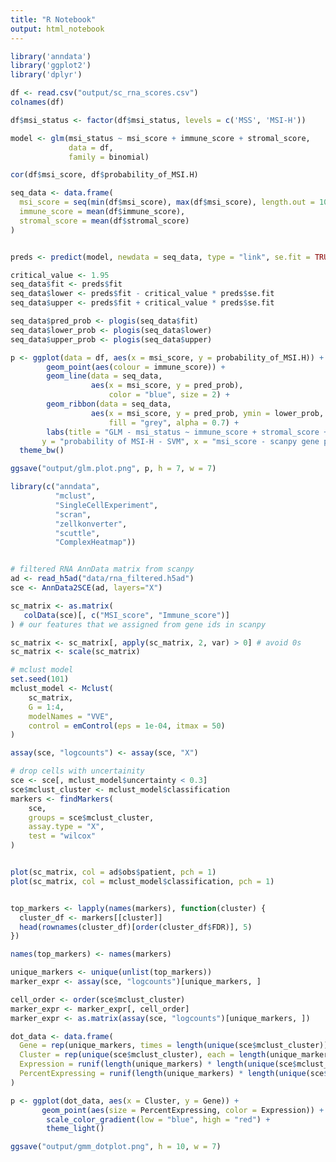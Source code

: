 ```yaml
---
title: "R Notebook"
output: html_notebook
---
```

```r
library('anndata')
library('ggplot2')
library('dplyr')

df <- read.csv("output/sc_rna_scores.csv")
colnames(df)

df$msi_status <- factor(df$msi_status, levels = c('MSS', 'MSI-H'))

model <- glm(msi_status ~ msi_score + immune_score + stromal_score,
             data = df,
             family = binomial)

cor(df$msi_score, df$probability_of_MSI.H)

seq_data <- data.frame(
  msi_score = seq(min(df$msi_score), max(df$msi_score), length.out = 1000),
  immune_score = mean(df$immune_score),
  stromal_score = mean(df$stromal_score)
)


preds <- predict(model, newdata = seq_data, type = "link", se.fit = TRUE)

critical_value <- 1.95
seq_data$fit <- preds$fit
seq_data$lower <- preds$fit - critical_value * preds$se.fit
seq_data$upper <- preds$fit + critical_value * preds$se.fit

seq_data$pred_prob <- plogis(seq_data$fit)
seq_data$lower_prob <- plogis(seq_data$lower)
seq_data$upper_prob <- plogis(seq_data$upper)

p <- ggplot(data = df, aes(x = msi_score, y = probability_of_MSI.H)) +
        geom_point(aes(colour = immune_score)) +
        geom_line(data = seq_data,
                  aes(x = msi_score, y = pred_prob),
                      color = "blue", size = 2) +
        geom_ribbon(data = seq_data,
                  aes(x = msi_score, y = pred_prob, ymin = lower_prob, ymax = upper_prob),
                      fill = "grey", alpha = 0.7) +
        labs(title = "GLM - msi_status ~ immune_score + stromal_score + msi_score",
       y = "probability of MSI-H - SVM", x = "msi_score - scanpy gene panel")
  theme_bw()

ggsave("output/glm.plot.png", p, h = 7, w = 7)
```
```r
library(c("anndata",
          "mclust",
          "SingleCellExperiment",
          "scran",
          "zellkonverter",
          "scuttle",
          "ComplexHeatmap"))


# filtered RNA AnnData matrix from scanpy
ad <- read_h5ad("data/rna_filtered.h5ad")
sce <- AnnData2SCE(ad, layers="X")

sc_matrix <- as.matrix(
   colData(sce)[, c("MSI_score", "Immune_score")]
) # our features that we assigned from gene ids in scanpy

sc_matrix <- sc_matrix[, apply(sc_matrix, 2, var) > 0] # avoid 0s
sc_matrix <- scale(sc_matrix)

# mclust model
set.seed(101)
mclust_model <- Mclust(
    sc_matrix,
    G = 1:4,
    modelNames = "VVE",
    control = emControl(eps = 1e-04, itmax = 50)
)

assay(sce, "logcounts") <- assay(sce, "X")

# drop cells with uncertainity
sce <- sce[, mclust_model$uncertainty < 0.3]
sce$mclust_cluster <- mclust_model$classification
markers <- findMarkers(
    sce,
    groups = sce$mclust_cluster,
    assay.type = "X",
    test = "wilcox"
)


plot(sc_matrix, col = ad$obs$patient, pch = 1)
plot(sc_matrix, col = mclust_model$classification, pch = 1)


top_markers <- lapply(names(markers), function(cluster) {
  cluster_df <- markers[[cluster]]
  head(rownames(cluster_df)[order(cluster_df$FDR)], 5)
})

names(top_markers) <- names(markers)

unique_markers <- unique(unlist(top_markers))
marker_expr <- assay(sce, "logcounts")[unique_markers, ]

cell_order <- order(sce$mclust_cluster)
marker_expr <- marker_expr[, cell_order]
marker_expr <- as.matrix(assay(sce, "logcounts")[unique_markers, ])

dot_data <- data.frame(
  Gene = rep(unique_markers, times = length(unique(sce$mclust_cluster))),
  Cluster = rep(unique(sce$mclust_cluster), each = length(unique_markers)),
  Expression = runif(length(unique_markers) * length(unique(sce$mclust_cluster))),
  PercentExpressing = runif(length(unique_markers) * length(unique(sce$mclust_cluster)), min = 0, max = 100)
)

p <- ggplot(dot_data, aes(x = Cluster, y = Gene)) +
       geom_point(aes(size = PercentExpressing, color = Expression)) +
        scale_color_gradient(low = "blue", high = "red") +
        theme_light()

ggsave("output/gmm_dotplot.png", h = 10, w = 7)

```
